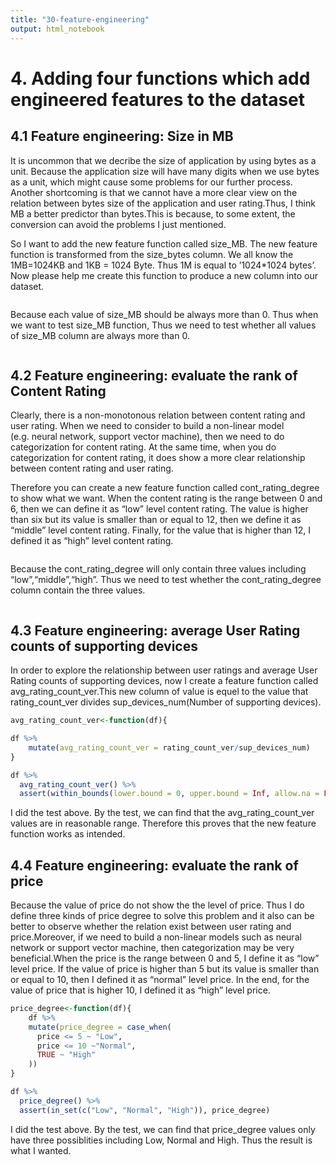 ```yaml
---
title: "30-feature-engineering"
output: html_notebook
---
```


# 4. Adding four functions which add engineered features to the dataset

## 4.1 Feature engineering: Size in MB
It is uncommon that we decribe the size of application by using bytes as a unit. Because the application size will have many digits when we use bytes as a unit, which might cause some problems for our further process. Another shortcoming is that we cannot have a more clear view on the relation between bytes size of the application and user rating.Thus, I think MB a better predictor than bytes.This is because, to some extent, the conversion can avoid the problems I just mentioned.

So I want to add the new feature function called size_MB. The new feature function is transformed from the size_bytes column. We all know the 1MB=1024KB and 1KB = 1024 Byte. Thus 1M is equal to '1024*1024 bytes'. Now please help me create this function to produce a new column into our dataset.

```r


```

Because each value of size_MB should be always more than 0. Thus when we want to test size_MB function, Thus we need to test whether all values of size_MB column are always more than 0.
```r

```



## 4.2 Feature engineering: evaluate the rank of Content Rating
Clearly, there is a non-monotonous relation between content rating and user rating. When we need to consider to build a non-linear model (e.g. neural network, support vector machine), then we need to do categorization for content rating. At the same time, when you do categorization for content rating, it does show a more clear relationship between content rating and user rating. 

Therefore you can create a new feature function called cont_rating_degree to show what we want. When the content rating is the range between 0 and 6, then we can define it as "low" level content rating. The value is higher than six but its value is smaller than or equal to 12, then we define it as "middle" level content rating. Finally, for the value that is higher than 12, I defined it as "high" level content rating.

```r

```

Because the cont_rating_degree will only contain three values including "low","middle","high". Thus we need to test whether the cont_rating_degree column contain the three values.
```r

```


## 4.3 Feature engineering: average User Rating counts of supporting devices
In order to explore the relationship between user ratings and average User Rating counts of supporting devices, now I create a feature function called avg_rating_count_ver.This new column of value is equel to the value that rating_count_ver divides sup_devices_num(Number of supporting devices).
```r
avg_rating_count_ver<-function(df){

df %>% 
    mutate(avg_rating_count_ver = rating_count_ver/sup_devices_num)
}

```

```r
df %>% 
  avg_rating_count_ver() %>% 
  assert(within_bounds(lower.bound = 0, upper.bound = Inf, allow.na = FALSE),avg_rating_count_ver)

```
I did the test above. By the test, we can find that the avg_rating_count_ver values are in reasonable range. Therefore this proves that the new feature function works as intended.

## 4.4 Feature engineering: evaluate the rank of price
Because the value of price do not show the the level of price. Thus I do define three kinds of price degree to solve this problem and  it also can be better to observe whether the relation exist between user rating and price.Moreover, if we need to build a non-linear models such as neural network or support vector machine, then categorization may be very beneficial.When the price is the range between 0 and 5, I define it as "low" level price. If the value of price is higher than 5 but its value is smaller than or equal to 10, then I defined it as "normal" level price. In the end, for the value of price that is higher 10, I defined it as "high" level price.

```r
price_degree<-function(df){
    df %>% 
    mutate(price_degree = case_when(
      price <= 5 ~ "Low",
      price <= 10 ~"Normal",
      TRUE ~ "High"
    ))
}

```

```r
df %>% 
  price_degree() %>% 
  assert(in_set(c("Low", "Normal", "High")), price_degree)
```
I did the test above. By the test, we can find that price_degree values only have three possiblities including Low, Normal and High. Thus the result is what I wanted.
